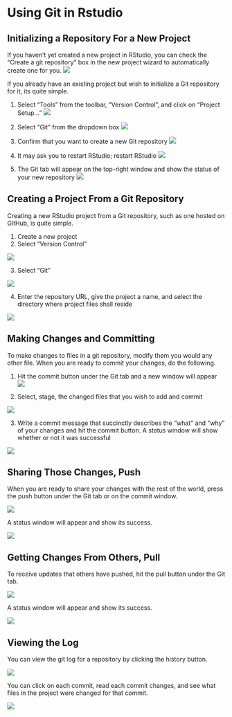 # Using Git in Rstudio {}

## Initializing a Repository For a New Project
If you haven't yet created a new project in RStudio, you can check the "Create a git repository" box in the new project wizard to automatically create one for you.
![](images/02-newgit_1.png)

If you already have an existing project but wish to initialize a Git repository for it, its quite simple.

1. Select "Tools" from the toolbar, "Version Control", and click on "Project Setup..."
![](images/02-newgit_2.png)

2. Select "Git" from the dropdown box
![](images/02-newgit_3.png)

3. Confirm that you want to create a new Git repository
![](images/02-newgit_4.png)

4. It may ask you to restart RStudio; restart RStudio
![](images/02-newgit_5.png)

5. The Git tab will appear on the top-right window and show the status of your new repository
![](images/02-newgit_6.png)


## Creating a Project From a Git Repository
Creating a new RStudio project from a Git repository, such as one hosted on GitHub, is quite simple.

1. Create a new project
2. Select "Version Control"

![](images/02-newprojectgit_1.png)

3. Select "Git"

![](images/02-newprojectgit_2.png)

4. Enter the repository URL, give the project a name, and select the directory where project files shall reside

![](images/02-newprojectgit_3.png)

## Making Changes and Committing
To make changes to files in a git repository, modify them you would any other file. When you are ready to commit your changes, do the following.

1. Hit the commit button under the Git tab and a new window will appear
![](images/02-commit_1.png)

2. Select, stage, the changed files that you wish to add and commit

![](images/02-commit_2.png)

3. Write a commit message that succinctly describes the "what" and "why" of your changes and hit the commit button. A status window will show whether or not it was successful

![](images/02-commit_3.png)

## Sharing Those Changes, Push
When you are ready to share your changes with the rest of the world, press the push button under the Git tab or on the commit window.

![](images/02-commit_1.png)

A status window will appear and show its success.

![](images/02-push_1.png)


## Getting Changes From Others, Pull
To receive updates that others have pushed, hit the pull button under the Git tab.

![](images/02-commit_1.png)

A status window will appear and show its success.

![](images/02-pull_1.png)

## Viewing the Log
You can view the git log for a repository by clicking the history button.

![](images/02-commit_1.png)

You can click on each commit, read each commit changes, and see what files in the project were changed for that commit.

![](images/02-log_1.png)
